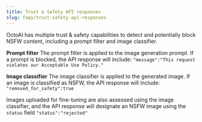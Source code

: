 ```yaml
---
title: Trust & Safety API responses
slug: faqs/trust-safety-api-responses
---
```


OctoAI has multiple trust & safety capabilities to detect and potentially block NSFW content, including a prompt filter and image classifier.

**Prompt filter**
The prompt filter is applied to the image generation prompt. If a prompt is blocked, the API response will include: 
`"message":"This request violates our Acceptable Use Policy."`

**Image classifier**
The image classifier is applied to the generated image. If an image is classified as NSFW, the API response will include:
`"removed_for_safety":true`

Images uploaded for fine-tuning are also assessed using the image classifier, and the API response will designate an NSFW image using the `status` field
`"status":"rejected"`
